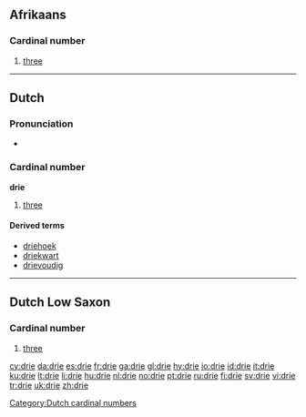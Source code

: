 ==Afrikaans==

===Cardinal number===
{{infl|af|cardinal number}}

# [[three]]

----
==Dutch==
[[Category:Dutch cardinal numbers]]
===Pronunciation===
*{{audio|Nl-drie.ogg|audio}}

===Cardinal number===
'''drie'''
# [[three]]

====Derived terms====
* [[driehoek]]
* [[driekwart]]
* [[drievoudig]]

----

==Dutch Low Saxon==
===Cardinal number===
{{infl|nds-nl|cardinal number}}
# [[three]]

[[cy:drie]]
[[da:drie]]
[[es:drie]]
[[fr:drie]]
[[ga:drie]]
[[gl:drie]]
[[hy:drie]]
[[io:drie]]
[[id:drie]]
[[it:drie]]
[[ku:drie]]
[[lt:drie]]
[[li:drie]]
[[hu:drie]]
[[nl:drie]]
[[no:drie]]
[[pt:drie]]
[[ru:drie]]
[[fi:drie]]
[[sv:drie]]
[[vi:drie]]
[[tr:drie]]
[[uk:drie]]
[[zh:drie]]